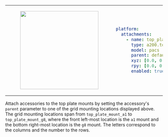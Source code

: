 <table>
<tr>
<td>
<center>
<figure>
    <img src={require("./img/top_plate_pacs.png").default} width="250" />
</figure>
</center>
</td>
<td>

```yaml
platform:
  attachments:
    - name: top_plate
      type: a200.top_plate
      model: pacs
      parent: default_mount
      xyz: [0.0, 0.0, 0.0]
      rpy: [0.0, 0.0, 0.0]
      enabled: true
```

</td>
</tr>
</table>

Attach accessories to the top plate mounts by setting the accessory's `parent` parameter to one of the grid mounting locations displayed above. The grid mounting locations span from `top_plate_mount_a1` to `top_plate_mount_g8`, where the front left-most location is the `a1` mount and the bottom right-most location is the `g8` mount. The letters correspond to the columns and the number to the rows.
